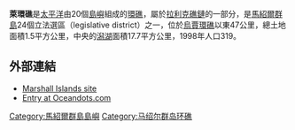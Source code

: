 {{Infobox islands
| name             = 萊環礁
| image name       = LaeAtoll.jpg
| image size       = 250px
| image caption    =
| locator map      = {{Location map|Marshall islands|lat=9.0|long=166.1}}
| map_custom = yes
| location         = [[太平洋|太平洋]]北部
| coordinates      = {{coord|08|56|10|N|166|14|15|E|display=inline}}
| country          = {{MHL}}
| archipelago      = [[拉利克礁鏈|拉利克礁鏈]]
| total islands    = 20
| area             = 1.5平方公里
| elevation_m      = 3
| population       = 319
| population as of = 1998
}}

'''萊環礁'''是[[太平洋|太平洋]]由20個[[島嶼|島嶼]]組成的[[環礁|環礁]]，屬於[[拉利克礁鏈|拉利克礁鏈]]的一部分，是[[馬紹爾群島|馬紹爾群島]]24個立法選區（legislative district）之一，位於[[烏賈環礁|烏賈環礁]]以東47公里，總土地面積1.5平方公里，中央的[[潟湖|潟湖]]面積17.7平方公里，1998年人口319。

==外部連結==
*[https://web.archive.org/web/20101223043232/http://www.oceandots.com/pacific/marshall/lae.php Marshall Islands site]
*[http://www.oceandots.com/pacific/marshall/lae.php Entry at Oceandots.com]

{{Marshalls-stub}}

{{Marshall Islands}}

[[Category:馬紹爾群島島嶼|Category:馬紹爾群島島嶼]]
[[Category:马绍尔群岛环礁|Category:马绍尔群岛环礁]]